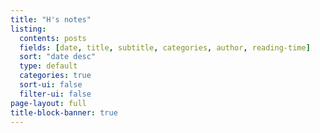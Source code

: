 ```yaml
---
title: "H's notes"
listing:
  contents: posts
  fields: [date, title, subtitle, categories, author, reading-time]
  sort: "date desc"
  type: default
  categories: true
  sort-ui: false
  filter-ui: false
page-layout: full
title-block-banner: true
---
```

